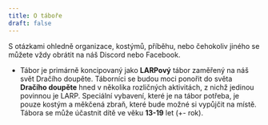 ```yaml
---
title: O táboře
draft: false
---
```

<Notice type="poznámka">S otázkami ohledně organizace, kostýmů, příběhu, nebo čehokoliv jiného se můžete vždy obrátit na náš Discord nebo Facebook.</Notice>
- Tábor je primárně koncipovaný jako **LARPový** tábor zaměřený na náš svět Dračího doupěte. Táborníci se budou moci ponořit do světa **Dračího doupěte** hned v několika rozličných aktivitách, z nichž jedinou povinnou je LARP. Speciální vybavení, které je na tábor potřeba, je pouze kostým a měkčená zbraň, které bude možné si vypůjčit na místě. Tábora se může účastnit dítě ve věku **13-19** let (+- rok).
